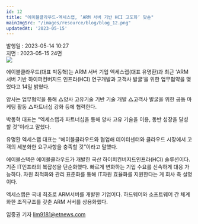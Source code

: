 ```yaml
---
id: 12
title: "에이블클라우드-엑세스랩, ‘ARM 서버 기반 HCI 고도화’ 맞손"
mainImgSrc: "/images/resource/blog/blog_12.png"
updatedAt: '2023-05-15'
---
```


<Title>에이블클라우드-엑세스랩, ‘ARM 서버 기반 HCI 고도화’ 맞손</Title>
<IssueDate className='flex'>
  <div className="mr-3">발행일 : 2023-05-14 10:27</div>
  <div>지면 : 2023-05-15 24면</div>
</IssueDate>

<ImageWrapper text='<유명환 엑세스랩(좌측) 대표와 박동혁 에이블클라우드 대표>'>
  <img src='/images/resource/blog/blog_12.png' />
</ImageWrapper>

에이블클라우드(대표 박동혁)는 ARM 서버 기업 엑세스랩(대표 유명환)과 최근 ‘ARM 서버 기반 하이퍼컨버지드 인프라(HCI) 연구개발과 고객사 발굴’을 위한 업무협약을 맺었다고 14일 밝혔다.

양사는 업무협약을 통해 △양사 고유기술 기반 기술 개발 △고객사 발굴을 위한 공동 마케팅 활동 △파트너십 강화 등에 협력한다.

박동혁 대표는 “엑세스랩과 파트너십을 통해 양사 고유 기술을 이용, 동반 성장을 달성할 것”이라고 말했다.

유명환 엑세스랩 대표는 “에이블클라우드와 협업해 데이터센터와 클라우드 시장에서 고객의 세분화한 요구사항을 충족할 것”이라고 말했다.

에이블스택은 에이블클라우드가 개발한 국산 하이퍼컨버지드인프라(HCI) 솔루션이다. 기존 IT인프라의 복잡성을 단순화했다. 빠르게 변화하는 기업 수요를 신속하게 대응 가능하다. 자원 최적화와 관리 표준화를 통해 IT자원 효율화를 지원한다는 게 회사 측 설명이다.

엑세스랩은 국내 최초로 ARM서버를 개발한 기업이다. 하드웨어와 소프트웨어 간 체계화한 조직구조를 갖춘 ARM 서버를 상용화했다.

임중권 기자 lim9181@etnews.com
